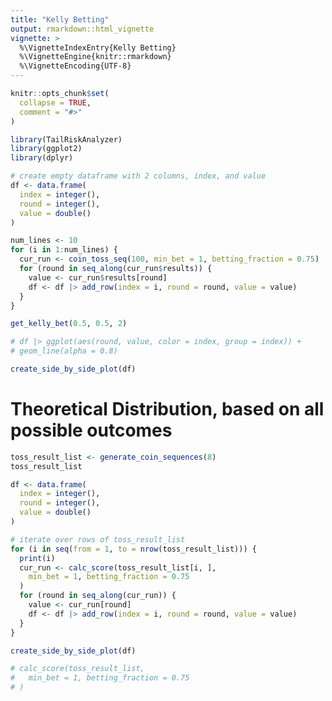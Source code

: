 ```yaml
---
title: "Kelly Betting"
output: rmarkdown::html_vignette
vignette: >
  %\VignetteIndexEntry{Kelly Betting}
  %\VignetteEngine{knitr::rmarkdown}
  %\VignetteEncoding{UTF-8}
---
```


```r
knitr::opts_chunk$set(
  collapse = TRUE,
  comment = "#>"
)
```

```r
library(TailRiskAnalyzer)
library(ggplot2)
library(dplyr)
```

```r
# create empty dataframe with 2 columns, index, and value
df <- data.frame(
  index = integer(),
  round = integer(),
  value = double()
)

num_lines <- 10
for (i in 1:num_lines) {
  cur_run <- coin_toss_seq(100, min_bet = 1, betting_fraction = 0.75)
  for (round in seq_along(cur_run$results)) {
    value <- cur_run$results[round]
    df <- df |> add_row(index = i, round = round, value = value)
  }
}

get_kelly_bet(0.5, 0.5, 2)

# df |> ggplot(aes(round, value, color = index, group = index)) +
# geom_line(alpha = 0.8)

create_side_by_side_plot(df)
```

# Theoretical Distribution, based on all possible outcomes

```r
toss_result_list <- generate_coin_sequences(8)
toss_result_list

df <- data.frame(
  index = integer(),
  round = integer(),
  value = double()
)

# iterate over rows of toss_result_list
for (i in seq(from = 1, to = nrow(toss_result_list))) {
  print(i)
  cur_run <- calc_score(toss_result_list[i, ],
    min_bet = 1, betting_fraction = 0.75
  )
  for (round in seq_along(cur_run)) {
    value <- cur_run[round]
    df <- df |> add_row(index = i, round = round, value = value)
  }
}

create_side_by_side_plot(df)
```

```r
# calc_score(toss_result_list,
#   min_bet = 1, betting_fraction = 0.75
# )
```



